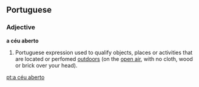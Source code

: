 ==Portuguese==
===Adjective===
'''a céu aberto'''

# Portuguese expression used to qualify objects, places or activities that are located or perfomed [[outdoors]] (on the [[open air]], with no cloth, wood or brick over your head).

[[pt:a céu aberto]]